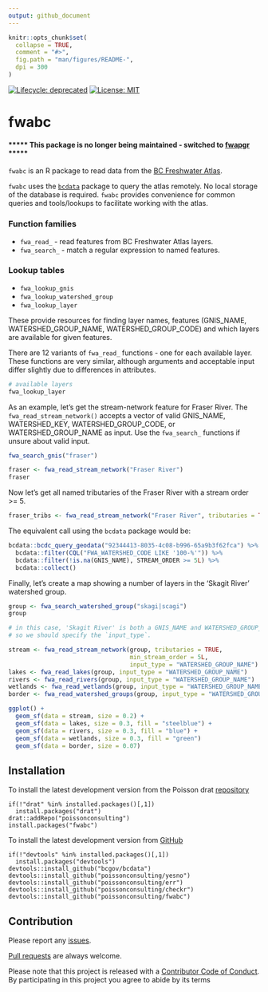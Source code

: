 ```yaml
---
output: github_document
---
```


<!-- README.md is generated from README.Rmd. Please edit that file -->

```r
knitr::opts_chunk$set(
  collapse = TRUE,
  comment = "#>",
  fig.path = "man/figures/README-",
  dpi = 300
)
```
<!-- badges: start -->
[![Lifecycle: deprecated](https://img.shields.io/badge/lifecycle-deprecated-orange.svg)](https://lifecycle.r-lib.org/articles/stages.html#deprecated)
[![License: MIT](https://img.shields.io/badge/License-MIT-green.svg)](https://opensource.org/licenses/MIT)
<!-- badges: end -->

# fwabc

#### ***** This package is no longer being maintained - switched to [fwapgr](https://github.com/poissonconsulting/fwapgr) *****

`fwabc` is an R package to read data from the [BC Freshwater Atlas](https://www2.gov.bc.ca/assets/gov/data/geographic/topography/fwa/fwa_user_guide.pdf). 

`fwabc` uses the [`bcdata`](https://github.com/bcgov/bcdata) package to query the atlas remotely. No local storage of the database is required. `fwabc` provides convenience for common queries and tools/lookups to facilitate working with the atlas.

### Function families 
+ `fwa_read_` - read features from BC Freshwater Atlas layers.
+ `fwa_search_` - match a regular expression to named features.

### Lookup tables
+ `fwa_lookup_gnis` 
+ `fwa_lookup_watershed_group`
+ `fwa_lookup_layer` 

These provide resources for finding layer names, features (GNIS_NAME, WATERSHED_GROUP_NAME, WATERSHED_GROUP_CODE) and which layers are available for given features.

There are 12 variants of `fwa_read_` functions - one for each available layer. These functions are very similar, although arguments and acceptable input differ slightly due to differences in attributes. 

```r
# available layers
fwa_lookup_layer
```

As an example, let's get the stream-network feature for Fraser River. The `fwa_read_stream_network()` accepts a vector of valid GNIS_NAME, WATERSHED_KEY, WATERSHED_GROUP_CODE, or WATERSHED_GROUP_NAME as input. Use the `fwa_search_` functions if unsure about valid input.

```r
fwa_search_gnis("fraser") 

fraser <- fwa_read_stream_network("Fraser River")
fraser


```

Now let's get all named tributaries of the Fraser River with a stream order >= 5.

```r
fraser_tribs <- fwa_read_stream_network("Fraser River", tributaries = TRUE, named_only = TRUE, min_stream_order = 5L)


```

The equivalent call using the `bcdata` package would be:

```r
bcdata::bcdc_query_geodata("92344413-8035-4c08-b996-65a9b3f62fca") %>%
  bcdata::filter(CQL("FWA_WATERSHED_CODE LIKE '100-%'")) %>%
  bcdata::filter(!is.na(GNIS_NAME), STREAM_ORDER >= 5L) %>%
  bcdata::collect()
```

Finally, let's create a map showing a number of layers in the 'Skagit River' watershed group.
```r
group <- fwa_search_watershed_group("skagi|scagi")
group

# in this case, 'Skagit River' is both a GNIS_NAME and WATERSHED_GROUP_NAME,
# so we should specify the `input_type`.

stream <- fwa_read_stream_network(group, tributaries = TRUE, 
                                  min_stream_order = 5L, 
                                  input_type = "WATERSHED_GROUP_NAME")
lakes <- fwa_read_lakes(group, input_type = "WATERSHED_GROUP_NAME")
rivers <- fwa_read_rivers(group, input_type = "WATERSHED_GROUP_NAME")
wetlands <- fwa_read_wetlands(group, input_type = "WATERSHED_GROUP_NAME")
border <- fwa_read_watershed_groups(group, input_type = "WATERSHED_GROUP_NAME")

ggplot() +
  geom_sf(data = stream, size = 0.2) + 
  geom_sf(data = lakes, size = 0.3, fill = "steelblue") + 
  geom_sf(data = rivers, size = 0.3, fill = "blue") +
  geom_sf(data = wetlands, size = 0.3, fill = "green")
  geom_sf(data = border, size = 0.07) 


```

<!-- With the `fwabc` package we make these queries easier by doing much of the work in the background and by providing functions and lookup tables to search for valid feature names. For example, the above can be accomplished with: -->

<!-- ```{r bcdata, eval = FALSE} -->
<!-- fwa_search_gnis("fraser river") %>% -->
<!--   fwa_read_stream_network(named_only = TRUE, tributaries = TRUE, min_stream_order = 5L) -->
<!-- ``` -->
<!-- If you prefer to review the result without collecting (which can take a long time for large requests), use the argument `collect = FALSE`. -->

<!-- We currently provide functions for 11 datasets. Since each dataset has different attributes, acceptable x input and function arguments differ slightly for each. For example, fwa_read_watershed_group() accepts only valid WATERSHED_GROUP_CODE or WATERSHED_GROUP_NAME as input and does not provide the option to get tributaries or filter by named/stream order. -->

<!-- If you are familiar with the atlas and require greater query flexibility, then we suggest using the fantastic `bcdata` package directly. -->

## Installation

To install the latest development version from the Poisson drat [repository](https://github.com/poissonconsulting/drat)
```
if(!"drat" %in% installed.packages()[,1]) 
  install.packages("drat")
drat::addRepo("poissonconsulting")
install.packages("fwabc")
```

To install the latest development version from [GitHub](https://github.com/poissonconsulting/fwabc)
```
if(!"devtools" %in% installed.packages()[,1]) 
  install.packages("devtools")
devtools::install_github("bcgov/bcdata")
devtools::install_github("poissonconsulting/yesno")
devtools::install_github("poissonconsulting/err")
devtools::install_github("poissonconsulting/checkr")
devtools::install_github("poissonconsulting/fwabc")
```

<!-- ## Usage -->

<!-- ### Function families -->
<!-- + `fwa_read_` - read features from BC Freshwater Atlas layers. -->
<!-- + `fwa_pull_` - return a modified version of some input (e.g. another input type, or tributaries of that input). -->
<!-- + `fwa_search_` - match a regular expression to official named features. -->

<!-- ### Lookup tables -->
<!-- `fwa_lookup_gnis`, `fwa_lookup_watershed_group`, `fwa_lookup_layer` provide resources for finding layer names, named features and which layers have data for particular features.  -->

<!-- ### Read  -->
<!-- Read features from available layers using the `fwa_read()` function: -->
<!-- ```{r stream} -->
<!-- library(ggplot2) -->
<!-- library(magrittr) -->
<!-- library(fwabc) -->

<!-- fwa_read(c("SKGT", 356439092), layer = "stream-network")  -->

<!-- ``` -->
<!-- All `fwa_read_` functions return a [sf](https://github.com/r-spatial/sf) object and require some combination of `WATERSHED_KEY` and `WATERSHED_GROUP_CODE` as input. -->

<!-- ```{r lookup} -->
<!-- fwa_lookup_layer -->
<!-- ``` -->

<!-- Read features from multiple layers for Skagit River watershed group: -->
<!-- ```{r layers} -->
<!-- layers <- c("stream-network", "rivers", "lakes", "watershed-groups") -->
<!-- x <- lapply(layers, function(x) fwa_read("SKGT", layer = x)) -->
<!-- names(x) <- layers -->

<!-- ggplot() +  -->
<!--     geom_sf(data = x[["watershed-groups"]], size = 0.2) + -->
<!--     geom_sf(data = x[["lakes"]], size = 0.3, fill = "steelblue") + -->
<!--     geom_sf(data = x[["rivers"]], size = 0.3, fill = "steelblue") + -->
<!--     geom_sf(data = x[["stream-network"]][x[["stream-network"]]$STREAM_ORDER > 2,], size = 0.07)  -->

<!-- ``` -->

<!-- There is a convenience function for each layer, e.g. `fwa_read_stream_network()`, `fwa_read_watershed_groups()`, `fwa_read_coastlines()` etc. -->
<!-- To read an entire layer, leave the default `x = NULL`. Some layers (e.g. `stream-network` and `watersheds`) are very large. -->

<!-- ```{r wsgroup} -->
<!-- library(rmapshaper) -->
<!-- x <- fwa_read_watershed_groups(ask = FALSE) %>% -->
<!--   # simplify with rmapshaper package -->
<!--   rmapshaper::ms_simplify()   -->

<!-- ggplot() +  -->
<!--   geom_sf(data = x, size = 0.05, aes(fill = WATERSHED_GROUP_NAME), show.legend = FALSE)  -->
<!-- ``` -->

<!-- ### Search and pull -->
<!-- `fwa_search_` and `fwa_pull_` functions can be used to find `WATERSHED_KEY` or `WATERSHED_GROUP_CODE`. -->

<!-- Match a regular expression to an official stream name (`GNIS_NAME`) or watershed group name (`WATERSHED_GROUP_NAME`): -->

<!-- ```{r search} -->
<!-- fwa_search_gnis("skagi|scagi") -->
<!-- fwa_search_watershed_group("skagi|scagi") -->
<!-- ``` -->

<!-- Pull the `WATERSHED_KEY` or `WATERSHED_GROUP_CODE` from the official name and provide to `fwa_read_`: -->

<!-- ```{r pipe} -->
<!-- stream <- fwa_search_gnis("skagi|scagi") %>% -->
<!--   fwa_pull_watershed_key() %>% -->
<!--   fwa_read_stream_network() -->

<!-- wshed <- fwa_search_watershed_group("skagi|scagi") %>% -->
<!--   fwa_pull_watershed_group_code() %>% -->
<!--   fwa_read_watershed_groups() -->

<!-- ggplot() + -->
<!--   geom_sf(data = wshed, size = 0.2) + -->
<!--   geom_sf(data = stream)  -->

<!-- ``` -->

<!-- ### Tributaries -->
<!-- Use `fwa_pull_tributaries()` to get tributaries from a `WATERSHED_KEY`: -->

<!-- ```{r tribs} -->
<!-- tribs <- fwa_search_gnis("skagit") %>% -->
<!--   fwa_pull_watershed_key() %>% -->
<!--   fwa_pull_tributaries(order = 1L) %>% -->
<!--   fwa_read_stream_network() -->

<!-- ggplot() + -->
<!--   geom_sf(data = wshed, size = 0.2) + -->
<!--   geom_sf(data = stream) + -->
<!--   geom_sf(data = tribs, size = 0.1)  -->

<!-- ``` -->

## Contribution

Please report any [issues](https://github.com/poissonconsulting/fwabc/issues).

[Pull requests](https://github.com/poissonconsulting/fwabc/pulls) are always welcome.

Please note that this project is released with a [Contributor Code of Conduct](CONDUCT.md). 
By participating in this project you agree to abide by its terms
